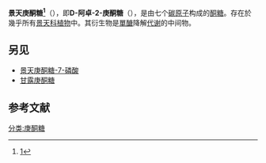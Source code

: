 {{Expand |time=2011-09-17T09:07:08+00:00 }}
{{chembox
| verifiedrevid = 444098274
| ImageFile = Sedoheptulose.svg
| ImageSize = 
| IUPACName = 
| OtherNames = 
| Section1 = {{Chembox Identifiers
| CASNo = 3019-74-7
| CASNo_Ref = {{cascite|changed|??}}
|  ChemSpiderID_Ref  = {{chemspidercite|correct|chemspider}}|  ChemSpiderID  =  4573620
|  InChI  =  1/C7H14O7/c8-1-3(10)5(12)7(14)6(13)4(11)2-9/h3,5-10,12-14H,1-2H2/t3-,5-,6-,7-/m1/s1
|  InChIKey  =  HSNZZMHEPUFJNZ-SHUUEZRQBR
|  StdInChI_Ref  = {{stdinchicite|correct|chemspider}}|  StdInChI  =  1S/C7H14O7/c8-1-3(10)5(12)7(14)6(13)4(11)2-9/h3,5-10,12-14H,1-2H2/t3-,5-,6-,7-/m1/s1
|  StdInChIKey_Ref  = {{stdinchicite|correct|chemspider}}|  StdInChIKey  =  HSNZZMHEPUFJNZ-SHUUEZRQSA-N
|  PubChem  =  5459879
|  ChEBI_Ref  = {{ebicite|correct|EBI}}|  ChEBI  =  16802
|  SMILES  =  O=C([C@@H](O)[C@H](O)[C@H](O)[C@H](O)CO)CO
|  MeSHName  =  sedoheptulose
}}
| Section2 = {{Chembox Properties
|   Formula = C<sub>7</sub>H<sub>14</sub>O<sub>7</sub>
|   MolarMass = 210.182 g/mol
|   Appearance = 
|   Density = 
|   MeltingPt = 
|   BoilingPt = 
  }}
| Section3 = {{Chembox Hazards
|   Solubility = 
|   MainHazards = 
|   FlashPt = 
|   Autoignition = 
  }}
}}
'''景天庚酮糖<ref>[http://www.term.gov.cn/pages/homepage/result2.jsp?id=333430&subid=10001798&subject=%E7%B3%96%E7%B1%BB&subsys=%E7%94%9F%E7%89%A9%E5%8C%96%E5%AD%A6%E4%B8%8E%E5%88%86%E5%AD%90%E7%94%9F%E7%89%A9%E5%AD%A6]{{dead link|date=2018年3月 |bot=InternetArchiveBot |fix-attempted=yes }}</ref>'''（{{lang-en|Sedoheptulose}}），即'''D-阿卓-2-庚酮糖'''（{{lang-en|D-altro-2-heptulo-se}}），是由七个[[碳|碳]][[原子|原子]]构成的[[酮糖|酮糖]]。存在於幾乎所有[[景天科|景天科]][[植物|植物]]中。其衍生物是[[單醣|單醣]]降解[[代谢|代谢]]的中间物。

==另见==
*[[景天庚酮糖-7-磷酸|景天庚酮糖-7-磷酸]]
*[[甘露庚酮糖|甘露庚酮糖]]

==参考文献==
{{reflist}}

{{醣類}}

{{Biochem-stub}}

[[分类:庚酮糖|分类:庚酮糖]]